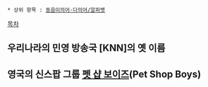  * 상위 항목 : [[동음이의어·다의어/알파벳]]
[[목차]]

== 우리나라의 민영 방송국 [KNN]의 옛 이름 ==

== 영국의 신스팝 그룹 [[펫 샵 보이즈]](Pet Shop Boys) ==

